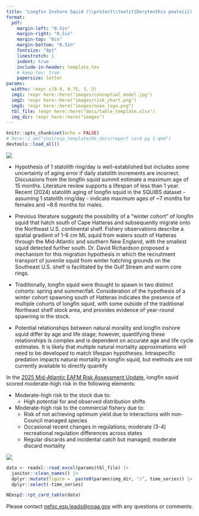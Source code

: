 ```yaml
---
title: "Longfin Inshore Squid (\\protect\\textit{Doryteuthis pealeii}) \\protect\\newline Ecosystem & Socioeconomic Profile Report Card"
format: 
  pdf:
    margin-left: "0.5in"
    margin-right: "0.5in"
    margin-top: "0in"
    margin-bottom: "0.5in"
    fontsize: "8pt"
    linestretch: 1
    indent: true
    include-in-header: template.tex    
    # keep-tex: true
    papersize: letter
params:
  widths: !expr c(0.9, 0.75, 3, 3)
  img1: !expr here::here("images/conceptual_model.jpg")
  img2: !expr here::here("images/risk_chart.png")
  img3: !expr here::here("images/noaa_logo.png")
  tbl_file: !expr here::here("docs/table_template.xlsx")
  img_dir: !expr here::here("images")
---
```

```r
knitr::opts_chunk$set(echo = FALSE)
# here::i_am("inst/esp_template/06_docs/report card pg 1.qmd")
devtools::load_all()
``` 
\backgroundsetup{
  scale=1,
  angle=0,
  opacity=0,
  contents={\includegraphics[width=\paperwidth,height=\paperheight]{bg_pg1.jpg}}
 }
\BgThispage

\vspace{-1.5cm}

\section{Spring 2026}

:::: {layout="[ [0.6, 0.4]] "}

::: {}
![](`r params$img1`)
:::

::: {}
\hfill
:::

::: {}
\section{Key Findings from the Life History Working Group}

\subsection{Lifespan and aging}
- Hypothesis of 1 statolith ring/day is well-established but includes some uncertainty of aging error if daily statolith increments are incorrect. Discussions from the longfin squid summit estimate a maximum age of 15 months.  Literature review supports a lifespan of less than 1 year. Recent (2024) statolith aging of longfin squid in the SQUIBS dataset - assuming 1 statolith ring/day - indicate maximum ages of ~7 months for females and ~8.6 months for males.

\subsection{Migration and movement dynamics}
- Previous literature suggests the possibility of a “winter cohort” of longfin squid that hatch south of Cape Hatteras and subsequently migrate onto the Northeast U.S. continental shelf. Fishery observations describe a spatial gradient of 1-6 cm ML squid from waters south of Hatteras through the Mid-Atlantic and southern New England, with the smallest squid detected further south. Dr. David Richardson proposed a mechanism for this migration hypothesis in which the recruitment transport of juvenile squid from winter hatching grounds on the Southeast U.S. shelf is facilitated by the Gulf Stream and warm core rings.

\subsection{Reproductive dynamics}
- Traditionally, longfin squid were thought to spawn in two distinct cohorts: spring and summer/fall. Consideration of the hypothesis of a winter cohort spawning south of Hatteras indicates the presence of multiple cohorts of longfin squid, with some outside of the traditional Northeast shelf stock area, and provides evidence of year-round spawning in the stock. 

\subsection{Natural mortality}
- Potential relationships between natural morality and longfin inshore squid differ by age and life stage; however, quantifying these relationships is complex and is dependent on accurate age and life cycle estimates. It is likely that multiple natural mortality approximations will need to be developed to match lifespan hypotheses. Intraspecific predation impacts natural mortality in longfin squid, but methods are not currently available to directly quantify
:::

::: {}
\vspace{0.5cm}
\section{Key Points from the Mid-Atlantic Risk Assessment}
:::

::: {}
\vspace{-3cm}

\raggedright
<!-- maybe this is being centered because it's the only section without a header? -->
In the [2025 Mid-Atlantic EAFM Risk Assessment Update](https://static1.squarespace.com/static/511cdc7fe4b00307a2628ac6/t/67d45b1680e8654ecaf1b98e/1741970199497/b_Draft+MAB_RiskAssess_2025.pdf), longfin squid scored moderate-high risk in the following elements:

- Moderate-high risk to the stock due to:
  - High potential for and observed distribution shifts  
- Moderate-high risk to the commercial fishery due to:
  - Risk of not achieving optimum yield due to interactions with non-Council managed species
  - Occasional recent changes in regulations; moderate (3-4) recreational regulation differences across states
  - Regular discards and incidental catch but managed; moderate discard mortality


:::

::: {}
\hfill
:::

::: {}
![](`r params$img2`)
:::

::::

\newpage

\backgroundsetup{
  contents={\includegraphics[width=\paperwidth,height=\paperheight]{bg_pg2.jpg}}
  }
\BgThispage
<!-- not sure why this doesn't work -->

\newgeometry{top=0.25in, left=0.25in, right=0.25in, bottom=0.25in}

```r
data <- readxl::read_excel(params$tbl_file) |>
  janitor::clean_names() |>
  dplyr::mutate(figure =  paste0(params$img_dir, "/", time_series)) |>
  dplyr::select(-time_series)
```

::: {}
```r
NEesp2::rpt_card_table(data)
```

\centering
Please contact [nefsc.esp.leads@noaa.gov](nefsc.esp.leads@noaa.gov) with any questions or comments.
:::
